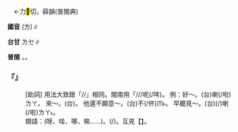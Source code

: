 
=={{ruby|咧|·ㄌㄧㄝ}}==

　←力<mark>&#xf98aa;</mark>切，薛韻{{ruby|＝|ㄌㄧㄝ}}(普閩典)

'''國音''' (方){{ruby|·|ㄌㄧㄝ}}∥

'''台甘''' <rt>ㄌㆤ</rt>{{ruby|←|ㄌㄧㄚㆵ ͘}}∥

'''普閩''' {{ruby|(文)|ㄌㄧㄚㆵ ͘}}。{{ruby|(白)|ㄌㆤㆷ ͘}}。

    

==='''『{{ruby|咧|·ㄌㄧㄝ}}』'''===
: [助詞] 用法大致跟「{{ruby|了|ㄌㄜ}}/{{ruby|哩|ㄌㄧ}}/{{ruby|啦|ㄌㄚ}}」相同。閩南用「{{ruby|咧|·ㄌㆤ˪}}/{{ruby|啦|ㄌㄚ}}/{{ruby|嘍|·ㄌㆦ}}/呢(/哖){{ruby|·|ㄋㄧ}}。 例：好～。(台){{ruby|好|ㄏㄜˋ}}喇(/啦)<rt>ㄌㄚ</rt>。 來～。(台){{ruby|來|ㄌㄞˊ}}{{ruby|嘍|·ㄌㆦㆷ}}。 他還不願意～。(台){{ruby|伊|ㄧ}}{{ruby|猶|ㄧㄠˋ}}不(/伓)<rt>ㆬ˫</rt>{{ruby|願|ㆣㄨㄢ˫}}{{ruby|呢|·ㄋㆤ}}。 早聽見～。(台){{ruby|老|ㄌㄠˋ}}{{ruby|早|ㄗㄚˋ}}{{ruby|著|ㄉㄧㄜㆷ}}(/{{ruby|都|ㄉㄜ˫}}){{ruby|聽|ㄊㄧㆩ}}{{ruby|見|ㄍㆪ˪}}喇(/啦)<rt>ㄌㄚ˪</rt>{{ruby|咧|·ㄌㆤ˪}}。
:類語：{{ruby|啊|ㄚ}}(呀、哇、哪、嘛……)。{{ruby|呢|ㄋㄜ}}(/{{ruby|哩|ㄌㄧ}})。互見【{{ruby|咧|ㄌㄧㄝ}}{{ruby|/|ㄌㄧㄝˊ}}{{ruby|/|ㄌㄧㄝˇ}}】。
:
    
